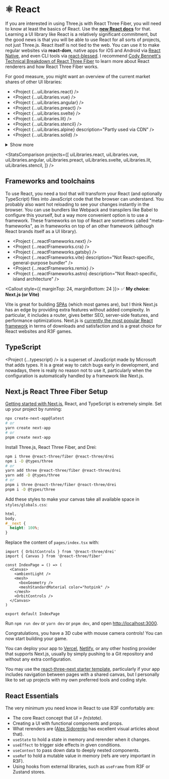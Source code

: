 
# ⚛️ React

If you are interested in using Three.js with React Three Fiber, you will need to know at least the basics of React. Use the [**new React docs**](https://beta.reactjs.org/) for that. Learning a UI library like React is a relatively significant commitment, but the good news is that you will be able to use React for all sorts of projects, not just Three.js. React itself is not tied to the web. You can use it to make regular websites via **react-dom**, native apps for iOS and Android via [React Native](https://reactnative.dev/), and even CLI tools via [react-blessed](https://github.com/Yomguithereal/react-blessed). I recommend [Cody Bennett's Technical Breakdown of React Three Fiber](https://codyb.co/articles/a-technical-breakdown-of-react-three-fiber) to learn more about React renderers and how React Three Fiber works.

For good measure, you might want an overview of the current market shares of other UI libraries:

- <Project {...uiLibraries.react} />
- <Project {...uiLibraries.vue} />
- <Project {...uiLibraries.angular} />
- <Project {...uiLibraries.preact} />
- <Project {...uiLibraries.svelte} />
- <Project {...uiLibraries.lit} />
- <Project {...uiLibraries.stencil} />
- <Project {...uiLibraries.alpine} description="Partly used via CDN" />
- <Project {...uiLibraries.solid} />

<details className="more-tools">
  <summary>Show more</summary>
  - <Project {...uiLibraries.ember} />
  - <Project {...uiLibraries.inferno} />
  - <Project {...uiLibraries.mithril} />
  - <Project {...uiLibraries.aurelia} />
  - <Project {...uiLibraries.qwik} />
  - <Project {...uiLibraries.angularJs} description="Deprecated in favor of Angular" />
  - <Project {...uiLibraries.polymer} description="Deprecated in favor of Lit" />
</details>

<StatsComparison
  projects={[
    uiLibraries.react,
    uiLibraries.vue,
    uiLibraries.angular,
    uiLibraries.preact,
    uiLibraries.svelte,
    uiLibraries.lit,
    uiLibraries.stencil,
  ]}
/>

## Frameworks and toolchains

To use React, you need a tool that will transform your React (and optionally TypeScript) files into JavaScript code that the browser can understand. You probably also want hot reloading to see your changes instantly in the browser. You can use bundlers like Webpack and transpilers like Babel to configure this yourself, but a way more convenient option is to use a framework. These frameworks on top of React are sometimes called "meta-frameworks", as in frameworks on top of an other framework (although React brands itself as a UI library).

- <Project {...reactFrameworks.next} />
- <Project {...reactFrameworks.cra} />
- <Project {...reactFrameworks.gatsby} />
- <Project {...reactFrameworks.vite} description="Not React-specific, general-purpose bundler" />
- <Project {...reactFrameworks.remix} />
- <Project {...reactFrameworks.astro} description="Not React-specific, island architecture" />

<StatsComparison projects={reactFrameworks} />

<Callout style={{ marginTop: 24, marginBottom: 24 }}>
✅ **My choice: Next.js (or Vite)**

Vite is great for building [SPAs](https://developer.mozilla.org/en-US/docs/Glossary/SPA) (which most games are), but I think Next.js has an edge by providing extra features without added complexity. In particular, it includes a router, gives better SEO, server-side features, and performance optimizations. Next.js is [currently the most popular React framework](https://2021.stateofjs.com/en-US/libraries/back-end-frameworks) in terms of downloads and satisfaction and is a great choice for React websites and R3F games.

</Callout>

## TypeScript

<Project {...typescript} /> is a superset of JavaScript made by Microsoft that adds types. It is a great
way to catch bugs early in development, and nowadays, there is really no reason not to use it, particularly
when the configuration is automatically handled by a framework like Next.js.

## Next.js React Three Fiber Setup

[Getting started with Next.js](https://nextjs.org/docs/getting-started), React, and TypeScript is extremely simple. Set up your project by running:

```sh
npx create-next-app@latest
# or
yarn create next-app
# or
pnpm create next-app
```

Install Three.js, React Three Fiber, and Drei:

```sh
npm i three @react-three/fiber @react-three/drei
npm i -D @types/three
# or
yarn add three @react-three/fiber @react-three/drei
yarn add -D @types/three
# or
pnpm i three @react-three/fiber @react-three/drei
pnpm i -D @types/three
```

Add these styles to make your canvas take all available space in `styles/globals.css`:

```css
html,
body,
#__next {
  height: 100%;
}
```

Replace the content of `pages/index.tsx` with:

```tsx
import { OrbitControls } from '@react-three/drei'
import { Canvas } from '@react-three/fiber'

const IndexPage = () => (
  <Canvas>
    <ambientLight />
    <mesh>
      <boxGeometry />
      <meshStandardMaterial color="hotpink" />
    </mesh>
    <OrbitControls />
  </Canvas>
)

export default IndexPage
```

Run `npm run dev` or `yarn dev` or `pnpm dev`, and open [http://localhost:3000](http://localhost:3000).

Congratulations, you have a 3D cube with mouse camera controls! You can now start building your game.

You can deploy your app to [Vercel](https://vercel.com/), [Netlify](https://www.netlify.com/), or any other hosting provider that supports Next.js, usually by simply pushing to a Git repository and without any extra configuration.

You may use the [react-three-next starter template](https://github.com/pmndrs/react-three-next), particularly if your app includes navigation between pages with a shared canvas, but I personally like to set up projects with my own preferred tools and coding style.

## React Essentials

The very minimum you need know in React to use R3F comfortably are:

- The core React concept that _UI = fn(state)_.
- Creating a UI with functional components and props.
- What rerenders are ([Alex Sidorenko](https://alexsidorenko.com/blog/react-render-always-rerenders/) has excellent visual articles about that).
- `useState` to hold a state in memory and rerender when it changes.
- `useEffect` to trigger side effects in given conditions.
- `useContext` to pass down data to deeply nested components.
- `useRef` to hold a mutable value in memory (refs are very important in R3F).
- Using hooks from external libraries, such as `useFrame` from R3F or Zustand stores.
